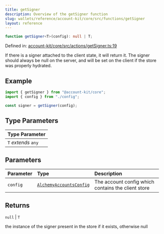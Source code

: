 ```yaml
---
title: getSigner
description: Overview of the getSigner function
slug: wallets/reference/account-kit/core/src/functions/getSigner
layout: reference
---
```


```ts
function getSigner<T>(config): null | T;
```

Defined in: [account-kit/core/src/actions/getSigner.ts:19](https://github.com/alchemyplatform/aa-sdk/blob/923a52171f7246172caf350853843e6680197da9/account-kit/core/src/actions/getSigner.ts#L19)

If there is a signer attached to the client state, it will return it.
The signer should always be null on the server, and will be set on the client
if the store was properly hydrated.

## Example

```ts
import { getSigner } from "@account-kit/core";
import { config } from "./config";

const signer = getSigner(config);
```

## Type Parameters

| Type Parameter      |
| :------------------ |
| `T` _extends_ `any` |

## Parameters

| Parameter | Type                                                                 | Description                                        |
| :-------- | :------------------------------------------------------------------- | :------------------------------------------------- |
| `config`  | [`AlchemyAccountsConfig`](../type-aliases/AlchemyAccountsConfig.mdx) | The account config which contains the client store |

## Returns

`null` | `T`

the instance of the signer present in the store if it exists, otherwise null
